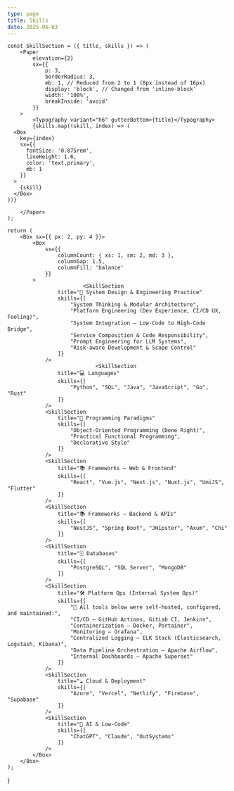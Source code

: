 ```yaml
---
type: page
title: Skills
date: 2025-06-03
---
```



    const SkillSection = ({ title, skills }) => (
        <Paper
            elevation={2}
            sx={{
                p: 3,
                borderRadius: 3,
                mb: 1, // Reduced from 2 to 1 (8px instead of 16px)
                display: 'block', // Changed from 'inline-block'
                width: '100%',
                breakInside: 'avoid'
            }}
        >
            <Typography variant="h6" gutterBottom>{title}</Typography>
            {skills.map((skill, index) => (
      <Box
        key={index}
        sx={{
          fontSize: '0.875rem',
          lineHeight: 1.6,
          color: 'text.primary',
          mb: 1
        }}
      >
        {skill}
      </Box>
    ))}

        </Paper>
    );

    return (
        <Box sx={{ px: 2, py: 4 }}>
            <Box
                sx={{
                    columnCount: { xs: 1, sm: 2, md: 3 },
                    columnGap: 1.5, 
                    columnFill: 'balance'
                }}
            >
                            <SkillSection
                    title="🧩 System Design & Engineering Practice"
                    skills={[
                        "System Thinking & Modular Architecture",
                        "Platform Engineering (Dev Experience, CI/CD UX, Tooling)",
                        "System Integration – Low-Code to High-Code Bridge",
                        "Service Composition & Code Responsibility",
                        "Prompt Engineering for LLM Systems",
                        "Risk-aware Development & Scope Control"
                    ]}
                />
                                <SkillSection
                    title="💻 Languages"
                    skills={[
                        "Python", "SQL", "Java", "JavaScript", "Go", "Rust"
                    ]}
                />
                <SkillSection
                    title="🧭 Programming Paradigms"
                    skills={[
                        "Object-Oriented Programming (Done Right)",
                        "Practical Functional Programming",
                        "Declarative Style"
                    ]}
                />
                <SkillSection
                    title="📚 Frameworks – Web & Frontend"
                    skills={[
                        "React", "Vue.js", "Next.js", "Nuxt.js", "UmiJS", "Flutter"
                    ]}
                />
                <SkillSection
                    title="📚 Frameworks – Backend & APIs"
                    skills={[
                        "NestJS", "Spring Boot", "JHipster", "Axum", "Chi"
                    ]}
                />
                <SkillSection
                    title="🗄️ Databases"
                    skills={[
                        "PostgreSQL", "SQL Server", "MongoDB"
                    ]}
                />
                <SkillSection
                    title="🛠 Platform Ops (Internal System Ops)"
                    skills={[
                        "🧰 All tools below were self-hosted, configured, and maintained:",
                        "CI/CD – GitHub Actions, GitLab CI, Jenkins",
                        "Containerization – Docker, Portainer",
                        "Monitoring – Grafana",
                        "Centralized Logging – ELK Stack (Elasticsearch, Logstash, Kibana)",
                        "Data Pipeline Orchestration – Apache Airflow",
                        "Internal Dashboards – Apache Superset"
                    ]}
                />
                <SkillSection
                    title="☁️ Cloud & Deployment"
                    skills={[
                        "Azure", "Vercel", "Netlify", "Firebase", "Supabase"
                    ]}
                />
                <SkillSection
                    title="🧠 AI & Low-Code"
                    skills={[
                        "ChatGPT", "Claude", "OutSystems"
                    ]}
                />
            </Box>
        </Box>
    );
}